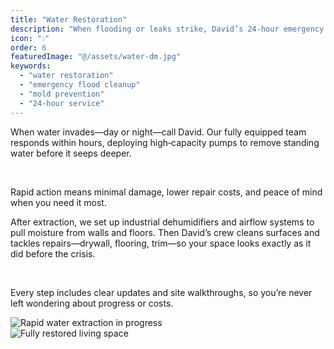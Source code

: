 ```yaml
---
title: "Water Restoration"
description: "When flooding or leaks strike, David’s 24‑hour emergency water restoration team moves fast—using pumps, dehumidifiers, and cleanup crews to stop damage and restore your home back to normal."
icon: "💧"
order: 6
featuredImage: "@/assets/water-dm.jpg"
keywords:
  - "water restoration"
  - "emergency flood cleanup"
  - "mold prevention"
  - "24-hour service"
---
```



<Section variant="imageCol3" childSlotClass="flex lg:flex-row-reverse">
  <Section variant="textCol">
    <Section
      variant="headAndP"
      heading={[{ text: "Always On‑Call for Emergencies", tagName: "h4" }]}
    >
      <p>
        When water invades—day or night—call David. Our fully equipped team responds within hours, deploying high‑capacity pumps to remove standing water before it seeps deeper.
      </p>
      <br/>
      <p>
        Rapid action means minimal damage, lower repair costs, and peace of mind when you need it most.
      </p>
    </Section>
    <Section
      variant="headAndP"
      heading={[{ text: "Drying, Cleaning, Repair", tagName: "h4" }]}
    >
      <p>
        After extraction, we set up industrial dehumidifiers and airflow systems to pull moisture from walls and floors. Then David’s crew cleans surfaces and tackles repairs—drywall, flooring, trim—so your space looks exactly as it did before the crisis.
      </p>
      <br/>
      <p>
        Every step includes clear updates and site walkthroughs, so you’re never left wondering about progress or costs.
      </p>
    </Section>
  </Section>

  <Section variant="contentImgSec">
    <Image
      src={waterImg.src}
      alt="Rapid water extraction in progress"
      class="w-full h-auto rounded-lg shadow-lg mb-6"
      loading="lazy"
      width={600}
      height={400}
    />
  </Section>
</Section>

<Section
  variant="imageCol3"
  childSlotClass="flex lg:flex-row-reverse py-[var(--spacing-3xl)]"
>
  <Section variant="contentImgSec">
    <Image
      src={waterImg.src}
      alt="Fully restored living space"
      class="w-full h-auto rounded-lg shadow-lg mb-6"
      loading="lazy"
    />
  </Section>
  <Section
    heading={[{ text: "Our Five‑Step Water Restoration Process", tagName: "h4" }]}
    description="Emergency Extraction → Targeted Drying → Sanitizing Cleanup → Repairs & Restoration → Final Walkthrough—David’s process gets you back to normal, fast."
    variant="textCol"
    sectionClass="lg:sticky lg:top-0"
    collection="process"
    query="getAll"
/>
</Section>
